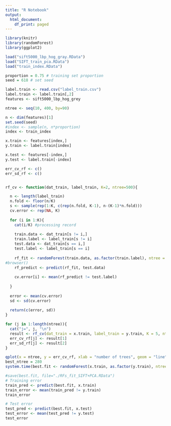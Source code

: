 ```yaml
---
title: "R Notebook"
output:
  html_document:
    df_print: paged
---
```


```r

library(knitr)
library(randomForest)
library(ggplot2)

load("sift5000_lbp_hog_gray.RData")
load("SIFT_train_pca.RData")
load("train_index.RData")
```

```r
proportion = 0.75 # training set proportion
seed = 618 # set seed

label.train <- read.csv("label_train.csv")
label.train <- label.train[,2]
features <- sift5000_lbp_hog_grey

ntree <- seq(10, 400, by=90) 

n <- dim(features)[1]
set.seed(seed)
#index <- sample(n, n*proportion)
index <- train_index

x.train <- features[index,]
y.train <- label.train[index]

x.test <- features[-index,]
y.test <- label.train[-index]

err_cv_rf <- c()
err_sd_rf <- c()


rf_cv <- function(dat_train, label_train, K=2, ntree=500){

  n <- length(label_train)
  n.fold <- floor(n/K)
  s <- sample(rep(1:K, c(rep(n.fold, K-1), n-(K-1)*n.fold)))  
  cv.error <- rep(NA, K)
  
  for (i in 1:K){
    cat(i/K) #processing record
    
    train.data <- dat_train[s != i,]
    train.label <- label_train[s != i]
    test.data <- dat_train[s == i,]
    test.label <- label_train[s == i]
    
    rf_fit <- randomForest(train.data, as.factor(train.label), ntree = ntree)
#browser()
    rf_predict <- predict(rf_fit, test.data)
    
    cv.error[i] <- mean(rf_predict != test.label)
    
  }
  
  error <- mean(cv.error)
  sd <- sd(cv.error)
  
  return(c(error, sd))
}

for (j in 1:length(ntree)){
  cat("j=", j, "\n")
  result <- rf_cv(dat_train = x.train, label_train = y.train, K = 5, ntree = ntree[j])
  err_cv_rf[j] <- result[1]
  err_sd_rf[j] <- result[2]
}

qplot(x = ntree, y = err_cv_rf, xlab = "number of trees", geom = "line", ylab = "Accuracy", main = "Random Forest")
best_ntree = 280
system.time(best.fit <- randomForest(x.train, as.factor(y.train), ntree = best_ntree))

#save(best.fit, file="./RFs_fit_SIFT+PCA.RData")
# Training error
train_pred <- predict(best.fit, x.train)
train_error <- mean(train_pred != y.train)
train_error

# Test error
test_pred <- predict(best.fit, x.test)
test_error <- mean(test_pred != y.test)
test_error

```


















































